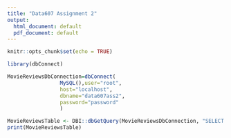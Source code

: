 ```yaml
---
title: "Data607 Assignment 2"
output:
  html_document: default
  pdf_document: default
---
```




```r
knitr::opts_chunk$set(echo = TRUE)
```


``` r

library(dbConnect)

MovieReviewsDbConnection=dbConnect(
                 MySQL(),user="root",
                 host="localhost",
                 dbname="data607ass2",
                 password="password" 
                 )

MovieReviewsTable <- DBI::dbGetQuery(MovieReviewsDbConnection, "SELECT * FROM moviereviews;")
print(MovieReviewsTable)
```


